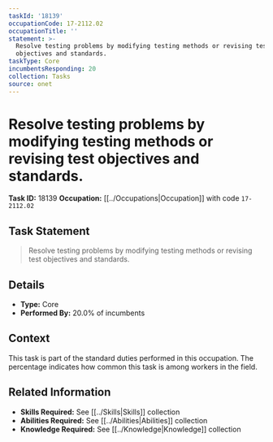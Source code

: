 ```yaml
---
taskId: '18139'
occupationCode: 17-2112.02
occupationTitle: ''
statement: >-
  Resolve testing problems by modifying testing methods or revising test
  objectives and standards.
taskType: Core
incumbentsResponding: 20
collection: Tasks
source: onet
---
```

# Resolve testing problems by modifying testing methods or revising test objectives and standards.

**Task ID:** 18139
**Occupation:** [[../Occupations|Occupation]] with code `17-2112.02`

## Task Statement

> Resolve testing problems by modifying testing methods or revising test objectives and standards.

## Details

- **Type:** Core
- **Performed By:** 20.0% of incumbents

## Context

This task is part of the standard duties performed in this occupation. The percentage indicates how common this task is among workers in the field.

## Related Information

- **Skills Required:** See [[../Skills|Skills]] collection
- **Abilities Required:** See [[../Abilities|Abilities]] collection
- **Knowledge Required:** See [[../Knowledge|Knowledge]] collection
